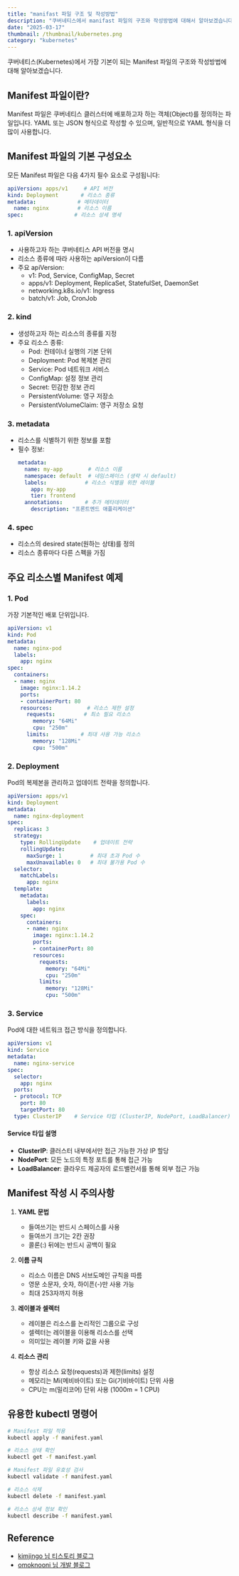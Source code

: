 ```yaml
---
title: "manifast 파일 구조 및 작성방법"
description: "쿠버네티스에서 manifast 파일의 구조와 작성방법에 대해서 알아보겠습니다."
date: "2025-03-17"
thumbnail: /thumbnail/kubernetes.png
category: "kubernetes"
---
```


쿠버네티스(Kubernetes)에서 가장 기본이 되는 Manifest 파일의 구조와 작성방법에 대해 알아보겠습니다.

## Manifest 파일이란?

Manifest 파일은 쿠버네티스 클러스터에 배포하고자 하는 객체(Object)를 정의하는 파일입니다. YAML 또는 JSON 형식으로 작성할 수 있으며, 일반적으로 YAML 형식을 더 많이 사용합니다.

## Manifest 파일의 기본 구성요소

모든 Manifest 파일은 다음 4가지 필수 요소로 구성됩니다:

```yaml
apiVersion: apps/v1     # API 버전
kind: Deployment       # 리소스 종류
metadata:             # 메타데이터
  name: nginx         # 리소스 이름
spec:                # 리소스 상세 명세
```

### 1. apiVersion
- 사용하고자 하는 쿠버네티스 API 버전을 명시
- 리소스 종류에 따라 사용하는 apiVersion이 다름
- 주요 apiVersion:
  - v1: Pod, Service, ConfigMap, Secret
  - apps/v1: Deployment, ReplicaSet, StatefulSet, DaemonSet
  - networking.k8s.io/v1: Ingress
  - batch/v1: Job, CronJob

### 2. kind
- 생성하고자 하는 리소스의 종류를 지정
- 주요 리소스 종류:
  - Pod: 컨테이너 실행의 기본 단위
  - Deployment: Pod 복제본 관리
  - Service: Pod 네트워크 서비스
  - ConfigMap: 설정 정보 관리
  - Secret: 민감한 정보 관리
  - PersistentVolume: 영구 저장소
  - PersistentVolumeClaim: 영구 저장소 요청

### 3. metadata
- 리소스를 식별하기 위한 정보를 포함
- 필수 정보:
  ```yaml
  metadata:
    name: my-app        # 리소스 이름
    namespace: default  # 네임스페이스 (생략 시 default)
    labels:            # 리소스 식별을 위한 레이블
      app: my-app
      tier: frontend
    annotations:       # 추가 메타데이터
      description: "프론트엔드 애플리케이션"
  ```

### 4. spec
- 리소스의 desired state(원하는 상태)를 정의
- 리소스 종류마다 다른 스펙을 가짐

## 주요 리소스별 Manifest 예제

### 1. Pod
가장 기본적인 배포 단위입니다.

```yaml
apiVersion: v1
kind: Pod
metadata:
  name: nginx-pod
  labels:
    app: nginx
spec:
  containers:
  - name: nginx
    image: nginx:1.14.2
    ports:
    - containerPort: 80
    resources:           # 리소스 제한 설정
      requests:         # 최소 필요 리소스
        memory: "64Mi"
        cpu: "250m"
      limits:          # 최대 사용 가능 리소스
        memory: "128Mi"
        cpu: "500m"
```

### 2. Deployment
Pod의 복제본을 관리하고 업데이트 전략을 정의합니다.

```yaml
apiVersion: apps/v1
kind: Deployment
metadata:
  name: nginx-deployment
spec:
  replicas: 3
  strategy:
    type: RollingUpdate    # 업데이트 전략
    rollingUpdate:
      maxSurge: 1         # 최대 초과 Pod 수
      maxUnavailable: 0   # 최대 불가용 Pod 수
  selector:
    matchLabels:
      app: nginx
  template:
    metadata:
      labels:
        app: nginx
    spec:
      containers:
      - name: nginx
        image: nginx:1.14.2
        ports:
        - containerPort: 80
        resources:
          requests:
            memory: "64Mi"
            cpu: "250m"
          limits:
            memory: "128Mi"
            cpu: "500m"
```

### 3. Service
Pod에 대한 네트워크 접근 방식을 정의합니다.

```yaml
apiVersion: v1
kind: Service
metadata:
  name: nginx-service
spec:
  selector:
    app: nginx
  ports:
  - protocol: TCP
    port: 80
    targetPort: 80
  type: ClusterIP    # Service 타입 (ClusterIP, NodePort, LoadBalancer)
```

#### Service 타입 설명
- **ClusterIP**: 클러스터 내부에서만 접근 가능한 가상 IP 할당
- **NodePort**: 모든 노드의 특정 포트를 통해 접근 가능
- **LoadBalancer**: 클라우드 제공자의 로드밸런서를 통해 외부 접근 가능

## Manifest 작성 시 주의사항

1. **YAML 문법**
   - 들여쓰기는 반드시 스페이스를 사용
   - 들여쓰기 크기는 2칸 권장
   - 콜론(:) 뒤에는 반드시 공백이 필요

2. **이름 규칙**
   - 리소스 이름은 DNS 서브도메인 규칙을 따름
   - 영문 소문자, 숫자, 하이픈(-)만 사용 가능
   - 최대 253자까지 허용

3. **레이블과 셀렉터**
   - 레이블은 리소스를 논리적인 그룹으로 구성
   - 셀렉터는 레이블을 이용해 리소스를 선택
   - 의미있는 레이블 키와 값을 사용

4. **리소스 관리**
   - 항상 리소스 요청(requests)과 제한(limits) 설정
   - 메모리는 Mi(메비바이트) 또는 Gi(기비바이트) 단위 사용
   - CPU는 m(밀리코어) 단위 사용 (1000m = 1 CPU)

## 유용한 kubectl 명령어

```bash
# Manifest 파일 적용
kubectl apply -f manifest.yaml

# 리소스 상태 확인
kubectl get -f manifest.yaml

# Manifest 파일 유효성 검사
kubectl validate -f manifest.yaml

# 리소스 삭제
kubectl delete -f manifest.yaml

# 리소스 상세 정보 확인
kubectl describe -f manifest.yaml
```

## Reference

- [kimjingo 님 티스토리 블로그](https://kimjingo.tistory.com/126)
- [omoknooni 님 개발 블로그](https://blog.omoknooni.me/87)
